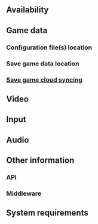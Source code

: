 {{stub}}
{{Infobox game
|cover        = GAME TITLE cover.jpg
|developers   =
{{Infobox game/row/developer|DEVELOPER}}
|publishers   =
{{Infobox game/row/publisher|PUBLISHER}}
|engines      =
|release dates=
{{Infobox game/row/date|Windows|TBA}}
|reception    =
{{Infobox game/row/reception|Metacritic|link|rating}}
{{Infobox game/row/reception|OpenCritic|link|rating}}
{{Infobox game/row/reception|IGDB|link|rating}}
|taxonomy     =
{{Infobox game/row/taxonomy/monetization      | }}
{{Infobox game/row/taxonomy/microtransactions | }}
{{Infobox game/row/taxonomy/modes             | Singleplayer }}
{{Infobox game/row/taxonomy/pacing            | }}
{{Infobox game/row/taxonomy/perspectives      | }}
{{Infobox game/row/taxonomy/controls          | }}
{{Infobox game/row/taxonomy/genres            | }}
{{Infobox game/row/taxonomy/sports            | }}
{{Infobox game/row/taxonomy/vehicles          | }}
{{Infobox game/row/taxonomy/art styles        | }}
{{Infobox game/row/taxonomy/themes            | }}
{{Infobox game/row/taxonomy/series            | PCGW Templates<!-- CHANGE TO THE ACTUAL SERIES NAME IF ONE EXISTS --> }}
|steam appid  =
|steam appid side =
|gogcom id    =
|gogcom id side =
|official site=
|hltb         =
|igdb         = <!-- Only needs to be set if there is no IGDB reception row -->
|mobygames    =
|strategywiki =
|wikipedia    =
|winehq       =
|license      = commercial
}}

{{Introduction
|introduction      =

|release history   =

|current state     =
}}

==Availability==
{{Availability|
{{Availability/row| retail | | unknown |  |  | Windows }}
}}

==Game data==
===Configuration file(s) location===
{{Game data|
{{Game data/config|Windows|}}
}}

===Save game data location===
{{Game data|
{{Game data/saves|Windows|}}
}}

===[[Glossary:Save game cloud syncing|Save game cloud syncing]]===
{{Save game cloud syncing
|discord                   =
|discord notes             =
|epic games launcher       =
|epic games launcher notes =
|gog galaxy                =
|gog galaxy notes          =
|origin                    =
|origin notes              =
|steam cloud               =
|steam cloud notes         =
|ubisoft connect           =
|ubisoft connect notes     =
|xbox cloud                =
|xbox cloud notes          =
}}

==Video==
{{Video
|wsgf link                  =
|widescreen wsgf award      =
|multimonitor wsgf award    =
|ultrawidescreen wsgf award =
|4k ultra hd wsgf award     =
|widescreen resolution      = unknown
|widescreen resolution notes=
|multimonitor               = unknown
|multimonitor notes         =
|ultrawidescreen            = unknown
|ultrawidescreen notes      =
|4k ultra hd                = unknown
|4k ultra hd notes          =
|fov                        = unknown
|fov notes                  =
|windowed                   = unknown
|windowed notes             =
|borderless windowed        = unknown
|borderless windowed notes  =
|anisotropic                = unknown
|anisotropic notes          =
|antialiasing               = unknown
|antialiasing notes         =
|vsync                      = unknown
|vsync notes                =
|60 fps                     = unknown
|60 fps notes               =
|120 fps                    = unknown
|120 fps notes              =
|hdr                        = unknown
|hdr notes                  =
|ray tracing                = unknown
|ray tracing notes          =
|color blind                = unknown
|color blind notes          =
}}

==Input==
{{Input
|key remap                 = unknown
|key remap notes           =
|acceleration option       = unknown
|acceleration option notes =
|mouse sensitivity         = unknown
|mouse sensitivity notes   =
|mouse menu                = unknown
|mouse menu notes          =
|invert mouse y-axis       = unknown
|invert mouse y-axis notes =
|touchscreen               = unknown
|touchscreen notes         =
|controller support        = unknown
|controller support notes  =
|full controller           = unknown
|full controller notes     =
|controller remap          = unknown
|controller remap notes    =
|controller sensitivity    = unknown
|controller sensitivity notes=
|invert controller y-axis  = unknown
|invert controller y-axis notes=
|xinput controllers        = unknown
|xinput controllers notes  =
|xbox prompts              = unknown
|xbox prompts notes        =
|impulse triggers          = unknown
|impulse triggers notes    =
|dualshock 4               = unknown
|dualshock 4 notes         =
|dualshock prompts         = unknown
|dualshock prompts notes   =
|light bar support         = unknown
|light bar support notes   =
|dualshock 4 modes         = unknown
|dualshock 4 modes notes   =
|tracked motion controllers= unknown
|tracked motion controllers notes =
|tracked motion prompts    = unknown
|tracked motion prompts notes =
|other controllers         = unknown
|other controllers notes   =
|other button prompts      = unknown
|other button prompts notes=
|controller hotplug        = unknown
|controller hotplug notes  =
|haptic feedback           = unknown
|haptic feedback notes     =
|simultaneous input        = unknown
|simultaneous input notes  =
|steam input api           = unknown
|steam input api notes     =
|steam hook input          = unknown
|steam hook input notes    =
|steam input presets       = unknown
|steam input presets notes =
|steam controller prompts  = unknown
|steam controller prompts notes =
|steam cursor detection    = unknown
|steam cursor detection notes =
}}

==Audio==
{{Audio
|separate volume           = unknown
|separate volume notes     =
|surround sound            = unknown
|surround sound notes      =
|subtitles                 = unknown
|subtitles notes           =
|closed captions           = unknown
|closed captions notes     =
|mute on focus lost        = unknown
|mute on focus lost notes  =
|eax support               =
|eax support notes         =
|red book cd audio         =
|red book cd audio notes   =
|general midi audio        =
|general midi audio notes  =
}}

{{L10n|content=
{{L10n/switch
 |language  = English
 |interface = true
 |audio     = unknown
 |subtitles = unknown
 |notes     =
 |fan       =
 |ref       =
}}
}}

==Other information==
===API===
{{API
|direct3d versions      =
|direct3d notes         =
|directdraw versions    =
|directdraw notes       =
|wing                   =
|wing notes             =
|opengl versions        =
|opengl notes           =
|glide versions         =
|glide notes            =
|software mode          =
|software mode notes    =
|mantle support         =
|mantle support notes   =
|metal support          =
|metal support notes    =
|vulkan versions        =
|vulkan notes           =
|dos modes              =
|dos modes notes        =
|shader model versions  =
|shader model notes     =
|windows 32-bit exe     = unknown
|windows 64-bit exe     = unknown
|windows arm app        = unknown
|windows exe notes      =
|mac os x powerpc app   =
|macos intel 32-bit app = unknown
|macos intel 64-bit app = unknown
|macos arm app          = unknown
|macos app notes        =
|linux powerpc app      =
|linux 32-bit executable= unknown
|linux 64-bit executable= unknown
|linux arm app          = unknown
|linux executable notes =
}}

===Middleware===
{{Middleware
|physics          =
|physics notes    =
|audio            =
|audio notes      =
|interface        =
|interface notes  =
|input            =
|input notes      =
|cutscenes        =
|cutscenes notes  =
|multiplayer      =
|multiplayer notes=
|anticheat        =
|anticheat notes  =
}}

==System requirements==
{{System requirements
|OSfamily = Windows

|minOS    =
|minCPU   =
|minRAM   =
|minHD    =
|minGPU   =

|recOS    =
|recCPU   =
|recRAM   =
|recHD    =
|recGPU   =
|notes    =
}}

{{References}}
